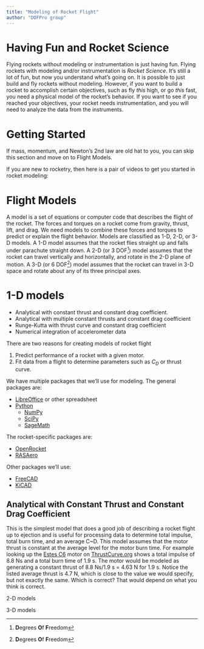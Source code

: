 ```yaml
---
title: "Modeling of Rocket Flight"
author: "DOFPro group"
---
```


# Having Fun and Rocket Science

Flying rockets without modeling or instrumentation is just having fun. Flying rockets with modeling and/or instrumentation is *Rocket Science*. It's still a lot of fun, but now you understand what's going on. It is possible to just build and fly rockets without modeling. However, if you want to build a rocket to accomplish certain objectives, such as fly *this* high, or go *this* fast, you need a physical model of the rocket's behavior. If you want to see if you reached your objectives, your rocket needs instrumentation, and you will need to analyze the data from the instruments.

# Getting Started

If mass, momentum, and Newton's 2nd law are old hat to you, you can skip this section and move on to Flight Models.

If you are new to rocketry, then here is a pair of videos to get you started in rocket modeling:


# Flight Models

A model is a set of equations or computer code that describes the flight of the rocket. The forces and torques on a rocket come from gravity, thrust, lift, and drag. We need models to combine these forces and torques to predict or explain the flight behavior. Models are classified as 1-D, 2-D, or 3-D models. A 1-D model assumes that the rocket flies straight up and falls under parachute straight down. A 2-D (or 3 DOF[^1]) model assumes that the rocket can travel vertically and horizontally, and rotate in the 2-D plane of motion. A 3-D (or 6 DOF[^1]) model assumes that the rocket can travel in 3-D space and rotate about any of its three principal axes. 

# 1-D models
* Analytical with constant thrust and constant drag coefficient.
* Analytical with multiple constant thrusts and constant drag coefficient
* Runge-Kutta with thrust curve and constant drag coefficient
* Numerical integration of accelerometer data

There are two reasons for creating models of rocket flight

1. Predict performance of a rocket with a given motor.
2. Fit data from a flight to determine parameters such as $C_D$ or thrust curve.

We have multiple packages that we'll use for modeling. The general packages are:

* [LibreOffice](https://www.libreoffice.org/) or other spreadsheet
* [Python](https://www.python.org/)
  * [NumPy](https://numpy.org/)
  * [SciPy](https://scipy.org/)
  * [SageMath](https://www.sagemath.org/)

The rocket-specific packages are:

* [OpenRocket](https://openrocket.info/)
* [RASAero](https://www.rasaero.com/)

Other packages we'll use:

* [FreeCAD](https://www.freecad.org/)
* [KiCAD](https://www.kicad.org/)

## Analytical with Constant Thrust and Constant Drag Coefficient
This is the simplest model that does a good job of describing a rocket flight up to ejection and is useful for processing data to determine total impulse, total burn time, and an average C~D. This model assumes that the motor thrust is constant at the average level for the motor burn time. For example looking up the [Estes C6]() motor on [ThrustCurve.org](http://www.thrustcurve.org/motorsearch.jsp?id=21) shows a total impulse of 8.8 Ns and a total burn time of 1.9 s. The motor would be modeled as generating a constant thrust of 8.8 Ns/1.9 s = 4.63 N for 1.9 s. Notice the listed average thrust is
4.7 N, which is close to the value we would specify, but not exactly the same. Which is correct? That would depend on what you think is correct.

2-D models

3-D models




[^1]: **D**egrees **O**f **F**reedom